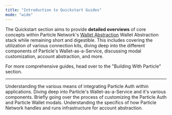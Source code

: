 ```yaml
---
title: "Introduction to Quickstart Guides"
mode: "wide"
---
```


The Quickstart section aims to provide **detailed overviews** of core concepts within Particle Network's [Wallet Abstraction](/landing/wallet-abstraction/btc-connect) Wallet Abstraction stack while remaining short and digestible. This includes covering the utilization of various connection kits, diving deep into the different components of Particle's Wallet-as-a-Service, discussing modal customization, account abstraction, and more.

<Tip>For more comprehensive guides, head over to the "Building With Particle" section.</Tip>

***

<CardGroup cols={2}>
  <Card title="Connection Kits" icon="ethernet" href="/resources/quickstart/connection-kits/solana">
    Understanding the various means of integrating Particle Auth within applications.
  </Card>
  <Card title="Wallet-as-a-Service" icon="wallet" href="/resources/quickstart/waas/understanding-waas">
    Diving deep into Particle's Wallet-as-a-Service and it's various components.
  </Card>
   <Card title="Customization" icon="palette" href="/resources/quickstart/customization/auth">
    Briefly going over the process of customizing the Particle Auth and Particle Wallet modals.
  </Card>
    <Card title="Account Abstraction" icon="credit-card" href="/resources/quickstart/aa/web-aa">
    Understanding the specifics of how Particle Network handles and runs infrastructure for account abstraction.
  </Card>
</CardGroup>
